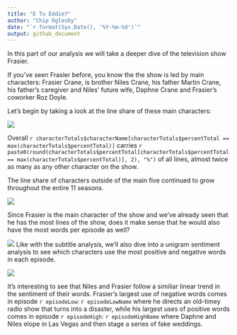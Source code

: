```yaml
---
title: "E Tu Eddie?"
author: "Chip Oglesby"
date: "`r format(Sys.Date(), '%Y-%m-%d')`"
output: github_document
---
```


In this part of our analysis we will take a deeper dive of the 
television show Frasier.

If you've seen Frasier before, you know the the show is led by
main characters: Frasier Crane, is brother Niles Crane, his father
Martin Crane, his father's caregiver and Niles' future wife, Daphne
Crane and Frasier's coworker Roz Doyle.

Let's begin by taking a look at the line share of these main characters:

![](../images/linesPerMainCharacter.png)

Overall `r characterTotals$characterName[characterTotals$percentTotal == max(characterTotals$percentTotal)]` carries `r paste0(round(characterTotals$percentTotal[characterTotals$percentTotal == max(characterTotals$percentTotal)], 2), "%")` of all lines, almost twice
as many as any other character on the show.

The line share of characters outside of the main five continued to grow
throughout the entire 11 seasons.

![](../images/linesPerCharacterType.png)


Since Frasier is the main character of the show and we've already seen that
he has the most lines of the show, does it make sense that he would also have
the most words per episode as well?

![](../images/wordCountPerEpisode.png)
Like with the subtitle analysis, we'll also dive into a unigram sentiment analysis to
see which characters use the most positive and negative words in each episode.

![](../images/sentimentOfMainCharacters.png)

It's interesting to see that Niles and Frasier follow a similiar linear trend in the
sentiment of their words. Frasier's largest use of negative words comes in episode 
`r episodeLow`: `r episodeLowName` where he directs an old-timey radio show that
turns into a disaster, while his largest uses of positive words comes in episode
`r episodeHigh`: `r episodeHighName` where Daphne and Niles elope in Las Vegas
and then stage a series of fake weddings.